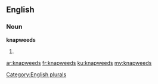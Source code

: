 ==English==

===Noun===
'''knapweeds'''

# {{plural of|knapweed}}

[[Category:English plurals]]

[[ar:knapweeds]]
[[fr:knapweeds]]
[[ku:knapweeds]]
[[my:knapweeds]]